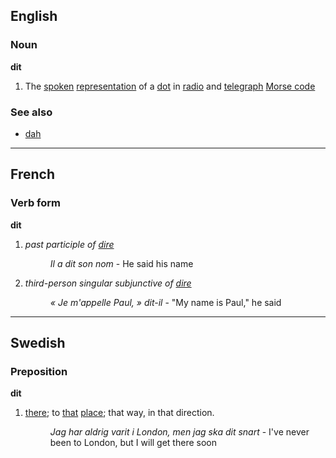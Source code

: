 ==English==
===Noun===
'''dit'''
#The [[spoken]] [[representation]] of a [[dot]] in [[radio]] and [[telegraph]] [[Morse code]]

===See also===
*[[dah]]

----

==French==
===Verb form===
'''dit'''

#''past participle of [[dire]]''
#:''Il a dit son nom'' - He said his name
#''third-person singular subjunctive of [[dire]]''
#:''« Je m'appelle Paul, » dit-il'' - "My name is Paul," he said <!--please leave the commas inside the quotation marks: this is correct French and UK English usage-->

----

== Swedish ==
=== Preposition ===
'''dit'''
#[[there]]; to [[that]] [[place]]; that way, in that direction.
#:''Jag har aldrig varit i London, men jag ska dit snart'' - I've never been to London, but I will get there soon